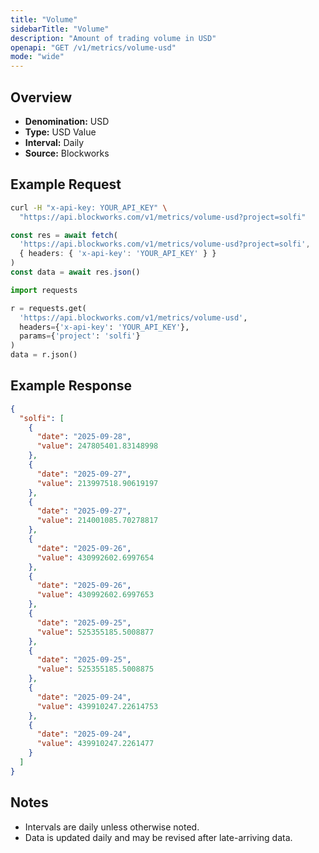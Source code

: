 ```yaml
---
title: "Volume"
sidebarTitle: "Volume"
description: "Amount of trading volume in USD"
openapi: "GET /v1/metrics/volume-usd"
mode: "wide"
---
```


## Overview

- **Denomination:** USD
- **Type:** USD Value
- **Interval:** Daily
- **Source:** Blockworks

## Example Request

<CodeGroup>

```bash cURL
curl -H "x-api-key: YOUR_API_KEY" \
  "https://api.blockworks.com/v1/metrics/volume-usd?project=solfi"
```

```typescript TypeScript
const res = await fetch(
  'https://api.blockworks.com/v1/metrics/volume-usd?project=solfi',
  { headers: { 'x-api-key': 'YOUR_API_KEY' } }
)
const data = await res.json()
```

```python Python
import requests

r = requests.get(
  'https://api.blockworks.com/v1/metrics/volume-usd',
  headers={'x-api-key': 'YOUR_API_KEY'},
  params={'project': 'solfi'}
)
data = r.json()
```

</CodeGroup>

## Example Response

```json
{
  "solfi": [
    {
      "date": "2025-09-28",
      "value": 247805401.83148998
    },
    {
      "date": "2025-09-27",
      "value": 213997518.90619197
    },
    {
      "date": "2025-09-27",
      "value": 214001085.70278817
    },
    {
      "date": "2025-09-26",
      "value": 430992602.6997654
    },
    {
      "date": "2025-09-26",
      "value": 430992602.6997653
    },
    {
      "date": "2025-09-25",
      "value": 525355185.5008877
    },
    {
      "date": "2025-09-25",
      "value": 525355185.5008875
    },
    {
      "date": "2025-09-24",
      "value": 439910247.22614753
    },
    {
      "date": "2025-09-24",
      "value": 439910247.2261477
    }
  ]
}
```

## Notes
- Intervals are daily unless otherwise noted.
- Data is updated daily and may be revised after late-arriving data.